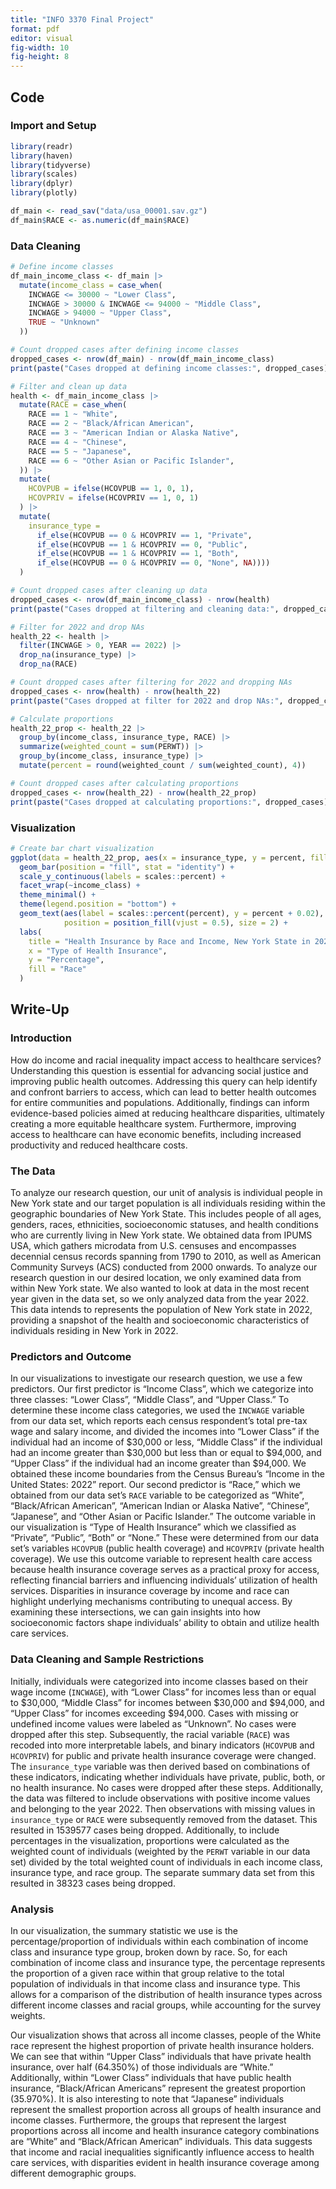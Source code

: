 ```yaml
---
title: "INFO 3370 Final Project"
format: pdf
editor: visual
fig-width: 10
fig-height: 8
---
```


## Code

### Import and Setup

```r
library(readr)
library(haven)
library(tidyverse)
library(scales)
library(dplyr)
library(plotly)

df_main <- read_sav("data/usa_00001.sav.gz")
df_main$RACE <- as.numeric(df_main$RACE)

```

### Data Cleaning

```r
# Define income classes
df_main_income_class <- df_main |>
  mutate(income_class = case_when(
    INCWAGE <= 30000 ~ "Lower Class",
    INCWAGE > 30000 & INCWAGE <= 94000 ~ "Middle Class",
    INCWAGE > 94000 ~ "Upper Class",
    TRUE ~ "Unknown"
  ))

# Count dropped cases after defining income classes
dropped_cases <- nrow(df_main) - nrow(df_main_income_class)
print(paste("Cases dropped at defining income classes:", dropped_cases))

# Filter and clean up data
health <- df_main_income_class |>
  mutate(RACE = case_when(
    RACE == 1 ~ "White",
    RACE == 2 ~ "Black/African American",
    RACE == 3 ~ "American Indian or Alaska Native",
    RACE == 4 ~ "Chinese",
    RACE == 5 ~ "Japanese",
    RACE == 6 ~ "Other Asian or Pacific Islander",
  )) |>
  mutate(
    HCOVPUB = ifelse(HCOVPUB == 1, 0, 1),
    HCOVPRIV = ifelse(HCOVPRIV == 1, 0, 1)
  ) |>
  mutate(
    insurance_type = 
      if_else(HCOVPUB == 0 & HCOVPRIV == 1, "Private", 
      if_else(HCOVPUB == 1 & HCOVPRIV == 0, "Public", 
      if_else(HCOVPUB == 1 & HCOVPRIV == 1, "Both", 
      if_else(HCOVPUB == 0 & HCOVPRIV == 0, "None", NA)))) 
  )

# Count dropped cases after cleaning up data
dropped_cases <- nrow(df_main_income_class) - nrow(health)
print(paste("Cases dropped at filtering and cleaning data:", dropped_cases))

# Filter for 2022 and drop NAs
health_22 <- health |>
  filter(INCWAGE > 0, YEAR == 2022) |>
  drop_na(insurance_type) |>
  drop_na(RACE)

# Count dropped cases after filtering for 2022 and dropping NAs
dropped_cases <- nrow(health) - nrow(health_22)
print(paste("Cases dropped at filter for 2022 and drop NAs:", dropped_cases))

# Calculate proportions
health_22_prop <- health_22 |>
  group_by(income_class, insurance_type, RACE) |>
  summarize(weighted_count = sum(PERWT)) |>
  group_by(income_class, insurance_type) |>
  mutate(percent = round(weighted_count / sum(weighted_count), 4))

# Count dropped cases after calculating proportions
dropped_cases <- nrow(health_22) - nrow(health_22_prop)
print(paste("Cases dropped at calculating proportions:", dropped_cases))
```

### Visualization

```r
# Create bar chart visualization
ggplot(data = health_22_prop, aes(x = insurance_type, y = percent, fill = RACE)) +
  geom_bar(position = "fill", stat = "identity") +
  scale_y_continuous(labels = scales::percent) +
  facet_wrap(~income_class) +
  theme_minimal() +
  theme(legend.position = "bottom") +
  geom_text(aes(label = scales::percent(percent), y = percent + 0.02), 
            position = position_fill(vjust = 0.5), size = 2) + 
  labs(
    title = "Health Insurance by Race and Income, New York State in 2022",
    x = "Type of Health Insurance", 
    y = "Percentage",
    fill = "Race"
  )
```

## Write-Up

### Introduction

How do income and racial inequality impact access to healthcare services? Understanding this question is essential for advancing social justice and improving public health outcomes. Addressing this query can help identify and confront barriers to access, which can lead to better health outcomes for entire communities and populations. Additionally, findings can inform evidence-based policies aimed at reducing healthcare disparities, ultimately creating a more equitable healthcare system. Furthermore, improving access to healthcare can have economic benefits, including increased productivity and reduced healthcare costs.

### The Data

To analyze our research question, our unit of analysis is individual people in New York state and our target population is all individuals residing within the geographic boundaries of New York State. This includes people of all ages, genders, races, ethnicities, socioeconomic statuses, and health conditions who are currently living in New York state. We obtained data from IPUMS USA, which gathers microdata from U.S. censuses and encompasses decennial census records spanning from 1790 to 2010, as well as American Community Surveys (ACS) conducted from 2000 onwards. To analyze our research question in our desired location, we only examined data from within New York state. We also wanted to look at data in the most recent year given in the data set, so we only analyzed data from the year 2022. This data intends to represents the population of New York state in 2022, providing a snapshot of the health and socioeconomic characteristics of individuals residing in New York in 2022.

### Predictors and Outcome

In our visualizations to investigate our research question, we use a few predictors. Our first predictor is "Income Class", which we categorize into three classes: "Lower Class", "Middle Class", and "Upper Class." To determine these income class categories, we used the `INCWAGE` variable from our data set, which reports each census respondent's total pre-tax wage and salary income, and divided the incomes into "Lower Class" if the individual had an income of \$30,000 or less, "Middle Class" if the individual had an income greater than \$30,000 but less than or equal to \$94,000, and "Upper Class" if the individual had an income greater than \$94,000. We obtained these income boundaries from the Census Bureau’s "Income in the United States: 2022" report. Our second predictor is "Race," which we obtained from our data set's `RACE` variable to be categorized as "White", "Black/African American", "American Indian or Alaska Native", "Chinese", "Japanese", and "Other Asian or Pacific Islander." The outcome variable in our visualization is "Type of Health Insurance" which we classified as "Private", "Public", "Both" or "None." These were determined from our data set's variables `HCOVPUB` (public health coverage) and `HCOVPRIV` (private health coverage). We use this outcome variable to represent health care access because health insurance coverage serves as a practical proxy for access, reflecting financial barriers and influencing individuals' utilization of health services. Disparities in insurance coverage by income and race can highlight underlying mechanisms contributing to unequal access. By examining these intersections, we can gain insights into how socioeconomic factors shape individuals' ability to obtain and utilize health care services.

### Data Cleaning and Sample Restrictions

Initially, individuals were categorized into income classes based on their wage income (`INCWAGE`), with "Lower Class" for incomes less than or equal to \$30,000, "Middle Class" for incomes between \$30,000 and \$94,000, and "Upper Class" for incomes exceeding \$94,000. Cases with missing or undefined income values were labeled as "Unknown". No cases were dropped after this step. Subsequently, the racial variable (`RACE`) was recoded into more interpretable labels, and binary indicators (`HCOVPUB` and `HCOVPRIV`) for public and private health insurance coverage were changed. The `insurance_type` variable was then derived based on combinations of these indicators, indicating whether individuals have private, public, both, or no health insurance. No cases were dropped after these steps. Additionally, the data was filtered to include observations with positive income values and belonging to the year 2022. Then observations with missing values in `insurance_type` or `RACE` were subsequently removed from the dataset. This resulted in 1539577 cases being dropped. Additionally, to include percentages in the visualization, proportions were calculated as the weighted count of individuals (weighted by the `PERWT` variable in our data set) divided by the total weighted count of individuals in each income class, insurance type, and race group. The separate summary data set from this resulted in 38323 cases being dropped.

### Analysis

In our visualization, the summary statistic we use is the percentage/proportion of individuals within each combination of income class and insurance type group, broken down by race. So, for each combination of income class and insurance type, the percentage represents the proportion of a given race within that group relative to the total population of individuals in that income class and insurance type. This allows for a comparison of the distribution of health insurance types across different income classes and racial groups, while accounting for the survey weights.

Our visualization shows that across all income classes, people of the White race represent the highest proportion of private health insurance holders. We can see that within "Upper Class" individuals that have private health insurance, over half (64.350%) of those individuals are "White." Additionally, within "Lower Class" individuals that have public health insurance, "Black/African Americans" represent the greatest proportion (35.970%). It is also interesting to note that "Japanese" individuals represent the smallest proportion across all groups of health insurance and income classes. Furthermore, the groups that represent the largest proportions across all income and health insurance category combinations are "White" and "Black/African American" individuals. This data suggests that income and racial inequalities significantly influence access to health care services, with disparities evident in health insurance coverage among different demographic groups.
